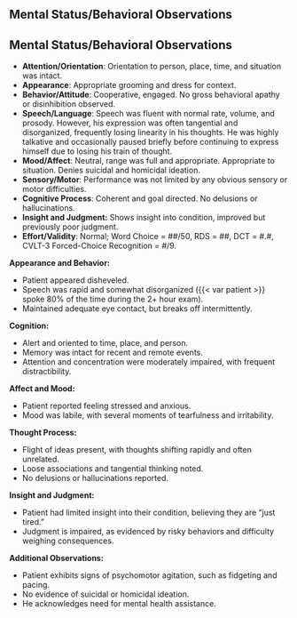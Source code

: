 ## Mental Status/Behavioral Observations

<!-- **Information to Include in Behavioral Observations Section**
• Note significant patterns of performance that occurred during testing 
• Sequence information in order of importance
• Provide specific examples of examinee’s behavior
Following are examples of information that may be included: 
**Appearance**
• Size: height and weight
• Facial characteristics
• Grooming and cleanliness
• Clothing style
• Does the person look his or her chronological age?
**Behavior**
• Level of eye contact
• Does he or she initiate conversation or merely answer examiner’s questions?
• Speech articulation and language patterns
• Attention span/distractibility (Does he or she ask for items to be repeated?)
• Activity level (excessive talking, standing, foot wiggling, etc.)
• Level of cooperativeness
• Motivation to do well
• How does the examinee go about solving problems?
• How does the examinee react to failure or difficult tasks?
• Examinee’s need for approval and response to positive praise
**Validity of Test Results**
• Statements such as, “Results of this assessment are considered a valid reflection of Mark’s current level of functioning.”
• If results are felt to be invalid, explain why. -->

## Mental Status/Behavioral Observations

::: {.block above="1.2em"}
- **Attention/Orientation**: Orientation to person, place, time, and situation was intact.
- **Appearance**: Appropriate grooming and dress for context.
- **Behavior/Attitude**: Cooperative, engaged. No gross behavioral apathy or disinhibition observed.
- **Speech/Language**: Speech was fluent with normal rate, volume, and prosody. However, his expression was often tangential and disorganized, frequently losing linearity in his thoughts. He was highly talkative and occasionally paused briefly before continuing to express himself due to losing his train of thought.
- **Mood/Affect**: Neutral, range was full and appropriate. Appropriate to situation. Denies suicidal and homicidal ideation.
- **Sensory/Motor**: Performance was not limited by any obvious sensory or motor difficulties.
- **Cognitive Process**: Coherent and goal directed. No delusions or hallucinations.
- **Insight and Judgment:** Shows insight into condition, improved but previously poor judgment. 
- **Effort/Validity**: Normal; Word Choice = ##/50, RDS = ##, DCT = #.#, CVLT-3 Forced-Choice Recognition = #/9.
:::


::: {.block above="1.2em"}
**Appearance and Behavior:**

* Patient appeared disheveled.
* Speech was rapid and somewhat disorganized ({{< var patient >}} spoke 80% of the time
during the 2+ hour exam).
* Maintained adequate eye contact, but breaks off intermittently.

**Cognition:**

* Alert and oriented to time, place, and person.
* Memory was intact for recent and remote events.
* Attention and concentration were moderately impaired, with frequent distractibility.

**Affect and Mood:**

* Patient reported feeling stressed and anxious.
* Mood was labile, with several moments of tearfulness and irritability.

**Thought Process:**

* Flight of ideas present, with thoughts shifting rapidly and often unrelated.
* Loose associations and tangential thinking noted.
* No delusions or hallucinations reported.

**Insight and Judgment:**

* Patient had limited insight into their condition, believing they are "just tired."
* Judgment is impaired, as evidenced by risky behaviors and difficulty weighing consequences.

**Additional Observations:**

* Patient exhibits signs of psychomotor agitation, such as fidgeting and pacing.
* No evidence of suicidal or homicidal ideation.
* He acknowledges need for mental health assistance.
:::
